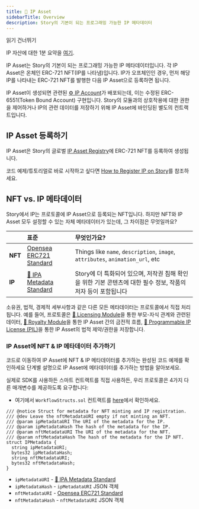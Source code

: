 ```yaml
---
title: 🧩 IP Asset
sidebarTitle: Overview
description: Story의 기본이 되는 프로그래밍 가능한 IP 메타데이터
---
```


<Note>
  읽기 건너뛰기

  IP 자산에 대한 1분 요약을 [여기](https://twitter.com/jacobmtucker/status/1785765362744889410).
</Note>

IP Asset는 Story의 기본이 되는 프로그래밍 가능한 IP 메타데이터입니다. 각 IP Asset은 온체인 ERC-721 NFT(IP를 나타냄)입니다. IP가 오프체인인 경우, 먼저 해당 IP를 나타내는 ERC-721 NFT를 발행한 다음 IP Asset으로 등록하면 됩니다.

IP Asset이 생성되면 관련된 [⚙️ IP Account](/concepts/ip-asset/ip-account)가 배포되는데, 이는 수정된 ERC-6551(Token Bound Account) 구현입니다. Story의 모듈과의 상호작용에 대한 권한을 제어하거나 IP의 관련 데이터를 저장하기 위해 IP Asset에 바인딩된 별도의 컨트랙트입니다.

## IP Asset 등록하기

IP Asset은 Story의 글로벌 [IP Asset Registry](/concepts/registry/ip-asset-registry)에 ERC-721 NFT를 등록하여 생성됩니다.

코드 예제/튜토리얼로 바로 시작하고 싶다면 [How to Register IP on Story](/developers/tutorials/how-to-register-ip-on-story)를 참조하세요.

## NFT vs. IP 메타데이터

Story에서 IP는 프로토콜에 IP Asset으로 등록되는 NFT입니다. 하지만 NFT와 IP Asset 모두 설정할 수 있는 자체 메타데이터가 있는데, 그 차이점은 무엇일까요?

|         | 표준                                                                         | 무엇인가요?                                                                         |
| :------ | :------------------------------------------------------------------------- | :----------------------------------------------------------------------------- |
| **NFT** | [Opensea ERC721 Standard](https://docs.opensea.io/docs/metadata-standards) | Things like `name`, `description`, `image`, `attributes`, `animation_url`, etc |
| **IP**  | [📝 IPA Metadata Standard](/concepts/ip-asset/ipa-metadata-standard)       | Story에 더 특화되어 있으며, 저작권 침해 확인을 위한 기본 콘텐츠에 대한 필수 정보, 작품의 저자 등이 포함됩니다             |

소유권, 법적, 경제적 세부사항과 같은 다른 모든 메타데이터는 프로토콜에서 직접 처리됩니다. 예를 들어, 프로토콜은 [📜 Licensing Module](/concepts/licensing-module/overview)을 통한 부모-자식 관계와 관련된 데이터, [💸 Royalty Module](/concepts/royalty-module/overview)을 통한 IP Asset 간의 금전적 흐름, [💊 Programmable IP License (PIL)](/concepts/programmable-ip-license/overview)을 통한 IP Asset의 법적 제약/권한을 저장합니다.

### IP Asset에 NFT & IP 메타데이터 추가하기

<CardGroup cols={2}>
  <Card title="SDK Completed Code Example" href="https://github.com/storyprotocol/typescript-tutorial/blob/main/scripts/registration/register.ts" icon="computer">
    코드로 이동하여 IP Asset에 NFT & IP 메타데이터를 추가하는 완성된 코드 예제를 확인하세요
  </Card>

  <Card title="SDK Explanation" href="/developers/typescript-sdk/register-ip-asset" icon="file">
    단계별 설명으로 IP Asset에 메타데이터를 추가하는 방법을 알아보세요.
  </Card>
</CardGroup>

실제로 SDK를 사용하든 스마트 컨트랙트를 직접 사용하든, 우리 프로토콜은 4가지 다른 매개변수를 제공하도록 요구합니다:

* 여기에서 `WorkflowStructs.sol` 컨트랙트를 [here](https://github.com/storyprotocol/protocol-periphery-v1/blob/main/contracts/lib/WorkflowStructs.sol)에서 확인하세요.

```solidity WorkflowStructs.sol
/// @notice Struct for metadata for NFT minting and IP registration.
/// @dev Leave the nftMetadataURI empty if not minting an NFT.
/// @param ipMetadataURI The URI of the metadata for the IP.
/// @param ipMetadataHash The hash of the metadata for the IP.
/// @param nftMetadataURI The URI of the metadata for the NFT.
/// @param nftMetadataHash The hash of the metadata for the IP NFT.
struct IPMetadata {
  string ipMetadataURI;
  bytes32 ipMetadataHash;
  string nftMetadataURI;
  bytes32 nftMetadataHash;
}
```

* `ipMetadataURI` - [📝 IPA Metadata Standard](/concepts/ip-asset/ipa-metadata-standard)
* `ipMetadataHash` - `ipMetadataURI` JSON 객체
* `nftMetadataURI` - [Opensea ERC721 Standard](https://docs.opensea.io/docs/metadata-standards)
* `nftMetadataHash` - `nftMetadataURI` JSON 객체
